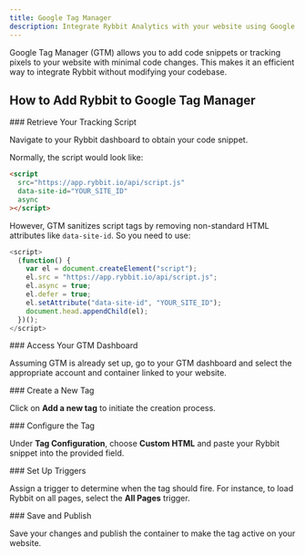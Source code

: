 ```yaml
---
title: Google Tag Manager
description: Integrate Rybbit Analytics with your website using Google Tag Manager
---
```




Google Tag Manager (GTM) allows you to add code snippets or tracking pixels to your website with minimal code changes. This makes it an efficient way to integrate Rybbit without modifying your codebase.

## How to Add Rybbit to Google Tag Manager

<Steps>
<Step>
### Retrieve Your Tracking Script

Navigate to your Rybbit dashboard to obtain your code snippet.

Normally, the script would look like:

```html
<script
  src="https://app.rybbit.io/api/script.js"
  data-site-id="YOUR_SITE_ID"
  async
></script>
```

However, GTM sanitizes script tags by removing non-standard HTML attributes like `data-site-id`. So you need to use:

```javascript
<script>
  (function() {
    var el = document.createElement("script");
    el.src = "https://app.rybbit.io/api/script.js";
    el.async = true;
    el.defer = true;
    el.setAttribute("data-site-id", "YOUR_SITE_ID");
    document.head.appendChild(el);
  })();
</script>
```
</Step>

<Step>
### Access Your GTM Dashboard

Assuming GTM is already set up, go to your GTM dashboard and select the appropriate account and container linked to your website.
</Step>

<Step>
### Create a New Tag

Click on **Add a new tag** to initiate the creation process.
</Step>

<Step>
### Configure the Tag

Under **Tag Configuration**, choose **Custom HTML** and paste your Rybbit snippet into the provided field.
</Step>

<Step>
### Set Up Triggers

Assign a trigger to determine when the tag should fire. For instance, to load Rybbit on all pages, select the **All Pages** trigger.
</Step>

<Step>
### Save and Publish

Save your changes and publish the container to make the tag active on your website.
</Step>
</Steps>